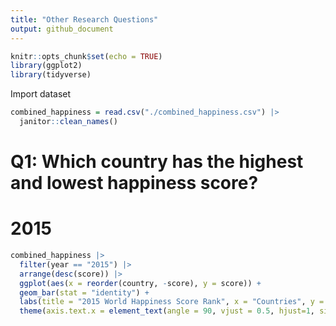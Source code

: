 ```yaml
---
title: "Other Research Questions"
output: github_document
---
```


```r
knitr::opts_chunk$set(echo = TRUE)
library(ggplot2)
library(tidyverse)
```

Import dataset
```r
combined_happiness = read.csv("./combined_happiness.csv") |>
  janitor::clean_names()
```


# Q1: Which country has the highest and lowest happiness score?
# 2015
```r
combined_happiness |>
  filter(year == "2015") |>
  arrange(desc(score)) |>
  ggplot(aes(x = reorder(country, -score), y = score)) +
  geom_bar(stat = "identity") +
  labs(title = "2015 World Happiness Score Rank", x = "Countries", y = "Happiness Score") +
  theme(axis.text.x = element_text(angle = 90, vjust = 0.5, hjust=1, size = 4))
```

